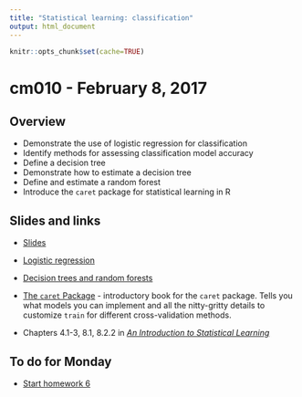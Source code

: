 ```yaml
---
title: "Statistical learning: classification"
output: html_document
---
```


```r
knitr::opts_chunk$set(cache=TRUE)
```

# cm010 - February 8, 2017

## Overview

* Demonstrate the use of logistic regression for classification
* Identify methods for assessing classification model accuracy
* Define a decision tree
* Demonstrate how to estimate a decision tree
* Define and estimate a random forest
* Introduce the `caret` package for statistical learning in R

## Slides and links

* [Slides](extras/cm010_slides.html)
* [Logistic regression](stat003_logistic_regression.html)
* [Decision trees and random forests](stat004_decision_trees.html)

* [The `caret` Package](https://topepo.github.io/caret/) - introductory book for the `caret` package. Tells you what models you can implement and all the nitty-gritty details to customize `train` for different cross-validation methods.
* Chapters 4.1-3, 8.1, 8.2.2 in [*An Introduction to Statistical Learning*](http://link.springer.com.proxy.uchicago.edu/book/10.1007%2F978-1-4614-7138-7)

## To do for Monday

* [Start homework 6]()

